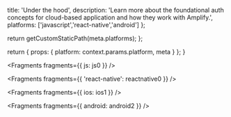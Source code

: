                   
  title: 'Under the hood',
  description: 'Learn more about the foundational auth concepts for cloud-based application and how they work with Amplify.',
  platforms: ['javascript','react-native','android']
};

  return getCustomStaticPath(meta.platforms);
};

  return {
    props: {
      platform: context.params.platform,
      meta
    }
  };
}
          



<Fragments fragments={{ js: js0 }} />


<Fragments fragments={{ 'react-native': reactnative0 }} />


<Fragments fragments={{ ios: ios1 }} />


<Fragments fragments={{ android: android2 }} />
